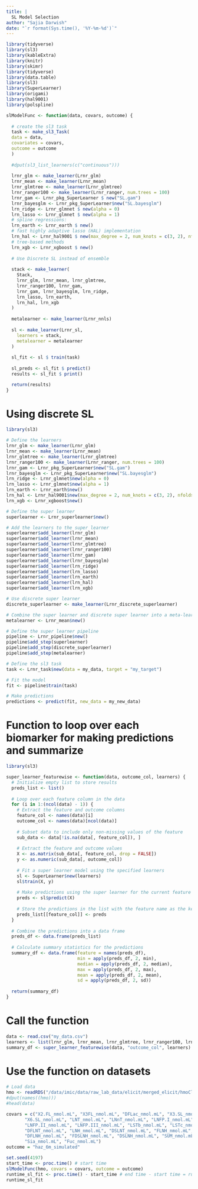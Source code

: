 ```yaml
---
title: |
  SL Model Selection
author: "Sajia Darwish"
date: "`r format(Sys.time(), '%Y-%m-%d')`"
---
```


```r
library(tidyverse)
library(sl3)
library(kableExtra)
library(knitr)
library(skimr)
library(tidyverse)
library(data.table)
library(sl3)
library(SuperLearner)
library(origami)
library(hal9001)
library(polspline)
```

```r
slModelFunc <- function(data, covars, outcome) {
  
  # create the sl3 task
  task <- make_sl3_Task(
  data = data,
  covariates = covars,
  outcome = outcome
  )
  
  #dput(sl3_list_learners(c("continuous")))
  
  lrnr_glm <- make_learner(Lrnr_glm)
  lrnr_mean <- make_learner(Lrnr_mean)
  lrnr_glmtree <- make_learner(Lrnr_glmtree)
  lrnr_ranger100 <- make_learner(Lrnr_ranger, num.trees = 100)
  lrnr_gam <- Lrnr_pkg_SuperLearner $ new("SL.gam")
  lrnr_bayesglm <- Lrnr_pkg_SuperLearner$new("SL.bayesglm")
  lrn_ridge <- Lrnr_glmnet $ new(alpha = 0)
  lrn_lasso <- Lrnr_glmnet $ new(alpha = 1)
  # spline regressions:
  lrn_earth <- Lrnr_earth $ new()
  # fast highly adaptive lasso (HAL) implementation
  lrn_hal <- Lrnr_hal9001 $ new(max_degree = 2, num_knots = c(3, 2), nfolds = 5)
  # tree-based methods
  lrn_xgb <- Lrnr_xgboost $ new()
  
  # Use Discrete SL instead of ensemble
  
  stack <- make_learner(
    Stack,
    lrnr_glm, lrnr_mean, lrnr_glmtree, 
    lrnr_ranger100, lrnr_gam,
    lrnr_gam, lrnr_bayesglm, lrn_ridge,
    lrn_lasso, lrn_earth,
    lrn_hal, lrn_xgb
  )
  
  metalearner <- make_learner(Lrnr_nnls)
  
  sl <- make_learner(Lrnr_sl,
    learners = stack,
    metalearner = metalearner
  )
  
  sl_fit <- sl $ train(task)
  
  sl_preds <- sl_fit $ predict()
  results <- sl_fit $ print()

  return(results)
}
```

# Using discrete SL
```r
library(sl3)

# Define the learners
lrnr_glm <- make_learner(Lrnr_glm)
lrnr_mean <- make_learner(Lrnr_mean)
lrnr_glmtree <- make_learner(Lrnr_glmtree)
lrnr_ranger100 <- make_learner(Lrnr_ranger, num.trees = 100)
lrnr_gam <- Lrnr_pkg_SuperLearner$new("SL.gam")
lrnr_bayesglm <- Lrnr_pkg_SuperLearner$new("SL.bayesglm")
lrn_ridge <- Lrnr_glmnet$new(alpha = 0)
lrn_lasso <- Lrnr_glmnet$new(alpha = 1)
lrn_earth <- Lrnr_earth$new()
lrn_hal <- Lrnr_hal9001$new(max_degree = 2, num_knots = c(3, 2), nfolds = 5)
lrn_xgb <- Lrnr_xgboost$new()

# Define the super learner
superlearner <- Lrnr_superlearner$new()

# Add the learners to the super learner
superlearner$add_learner(lrnr_glm)
superlearner$add_learner(lrnr_mean)
superlearner$add_learner(lrnr_glmtree)
superlearner$add_learner(lrnr_ranger100)
superlearner$add_learner(lrnr_gam)
superlearner$add_learner(lrnr_bayesglm)
superlearner$add_learner(lrn_ridge)
superlearner$add_learner(lrn_lasso)
superlearner$add_learner(lrn_earth)
superlearner$add_learner(lrn_hal)
superlearner$add_learner(lrn_xgb)

# Use discrete super learner
discrete_superlearner <- make_learner(Lrnr_discrete_superlearner)

# Combine the super learner and discrete super learner into a meta-learner
metalearner <- Lrnr_mean$new()

# Define the super learner pipeline
pipeline <- Lrnr_pipeline$new()
pipeline$add_step(superlearner)
pipeline$add_step(discrete_superlearner)
pipeline$add_step(metalearner)

# Define the sl3 task
task <- Lrnr_task$new(data = my_data, target = "my_target")

# Fit the model
fit <- pipeline$train(task)

# Make predictions
predictions <- predict(fit, new_data = my_new_data)

```

# Function to loop over each biomarker for making predictions and summarize
```r
library(sl3)

super_learner_featurewise <- function(data, outcome_col, learners) {
  # Initialize empty list to store results
  preds_list <- list()
  
  # Loop over each feature column in the data
  for (i in 1:(ncol(data) - 1)) {
    # Extract the feature and outcome columns
    feature_col <- names(data)[i]
    outcome_col <- names(data)[ncol(data)]
    
    # Subset data to include only non-missing values of the feature
    sub_data <- data[!is.na(data[, feature_col]), ]
    
    # Extract the feature and outcome values
    X <- as.matrix(sub_data[, feature_col, drop = FALSE])
    y <- as.numeric(sub_data[, outcome_col])
    
    # Fit a super learner model using the specified learners
    sl <- SuperLearner$new(learners)
    sl$train(X, y)
    
    # Make predictions using the super learner for the current feature
    preds <- sl$predict(X)
    
    # Store the predictions in the list with the feature name as the key
    preds_list[[feature_col]] <- preds
  }
  
  # Combine the predictions into a data frame
  preds_df <- data.frame(preds_list)
  
  # Calculate summary statistics for the predictions
  summary_df <- data.frame(feature = names(preds_df),
                           min = apply(preds_df, 2, min),
                           median = apply(preds_df, 2, median),
                           max = apply(preds_df, 2, max),
                           mean = apply(preds_df, 2, mean),
                           sd = apply(preds_df, 2, sd))
  
  return(summary_df)
}

```

# Call the function
```r
data <- read.csv("my_data.csv")
learners <- list(lrnr_glm, lrnr_mean, lrnr_glmtree, lrnr_ranger100, lrnr_gam, lrnr_bayesglm, lrn_ridge, lrn_lasso, lrn_earth, lrn_hal, lrn_xgb)
summary_df <- super_learner_featurewise(data, "outcome_col", learners)

```

# Use the function on datasets
```r
# Load data
hmo <- readRDS("/data/imic/data/raw_lab_data/elicit/merged_elicit/hmoClean.RDS")
#dput(names((hmo)))
#head(data)

covars = c("X2.FL_nmol.mL", "X3FL_nmol.mL", "DFLac_nmol.mL", "X3.SL_nmol.mL",
       "X6.SL_nmol.mL", "LNT_nmol.mL", "LNnT_nmol.mL", "LNFP.I_nmol.mL", 
       "LNFP.II_nmol.mL", "LNFP.III_nmol.mL", "LSTb_nmol.mL", "LSTc_nmol.mL",
       "DFLNT_nmol.mL", "LNH_nmol.mL", "DSLNT_nmol.mL", "FLNH_nmol.mL", 
       "DFLNH_nmol.mL", "FDSLNH_nmol.mL", "DSLNH_nmol.mL", "SUM_nmol.mL", 
       "Sia_nmol.mL", "Fuc_nmol.mL")
outcome = "haz_6m_simulated"

set.seed(4197)
start_time <- proc.time() # start time
slModelFunc(hmo, covars = covars, outcome = outcome)
runtime_sl_fit <- proc.time() - start_time # end time - start time = run time
runtime_sl_fit
```


